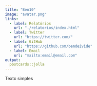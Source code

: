 ```yaml
---
title: "Ben10"
image: "avatar.png"
links:
  - label: Relatórios
    url: "./relatorios/index.html"
  - label: Twitter
    url: "https://twitter.com/"
  - label: GitHub
    url: "https://github.com/bendeivide"
  - label: Email
    url: "mailto:email@email.com"
output:
  postcards::jolla
---
```

 
Texto simples